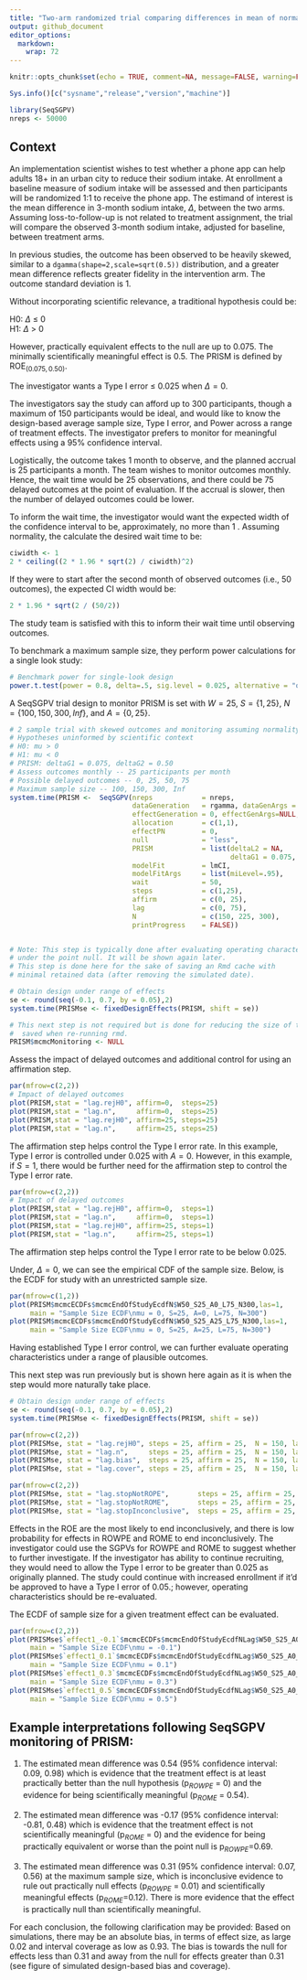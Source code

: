 ```yaml
---
title: "Two-arm randomized trial comparing differences in mean of normal outcome"
output: github_document
editor_options: 
  markdown: 
    wrap: 72
---
```


```r
knitr::opts_chunk$set(echo = TRUE, comment=NA, message=FALSE, warning=FALSE, fig.width = 8, fig.height = 8, fig.align='center', eval=TRUE)
```

```r
Sys.info()[c("sysname","release","version","machine")]
```

```r
library(SeqSGPV)
nreps <- 50000
```

## Context

An implementation scientist wishes to test whether a phone app can help
adults 18+ in an urban city to reduce their sodium intake. At enrollment
a baseline measure of sodium intake will be assessed and then
participants will be randomized 1:1 to receive the phone app. The
estimand of interest is the mean difference in 3-month sodium intake,
$\Delta$, between the two arms. Assuming loss-to-follow-up is not
related to treatment assignment, the trial will compare the observed
3-month sodium intake, adjusted for baseline, between treatment arms.

In previous studies, the outcome has been observed to be heavily skewed,
similar to a `dgamma(shape=2,scale=sqrt(0.5))` distribution, and a
greater mean difference reflects greater fidelity in the intervention
arm. The outcome standard deviation is 1.

Without incorporating scientific relevance, a traditional hypothesis
could be:

H0: $\Delta$ $\le$ 0\
H1: $\Delta$ \> 0

However, practically equivalent effects to the null are up to 0.075. The
minimally scientifically meaningful effect is 0.5. The PRISM is defined
by ROE$_{(0.075, 0.50)}$.

The investigator wants a Type I error $\le$ 0.025 when $\Delta = 0$.

The investigators say the study can afford up to 300 participants,
though a maximum of 150 participants would be ideal, and would like to
know the design-based average sample size, Type I error, and Power
across a range of treatment effects. The investigator prefers to monitor
for meaningful effects using a 95% confidence interval.

Logistically, the outcome takes 1 month to observe, and the planned
accrual is 25 participants a month. The team wishes to monitor outcomes
monthly. Hence, the wait time would be 25 observations, and there could
be 75 delayed outcomes at the point of evaluation. If the accrual is
slower, then the number of delayed outcomes could be lower.

To inform the wait time, the investigator would want the expected width
of the confidence interval to be, approximately, no more than 1 .
Assuming normality, the calculate the desired wait time to be:

```r
ciwidth <- 1
2 * ceiling((2 * 1.96 * sqrt(2) / ciwidth)^2)
```

If they were to start after the second month of observed outcomes (i.e.,
50 outcomes), the expected CI width would be:

```r
2 * 1.96 * sqrt(2 / (50/2))
```

The study team is satisfied with this to inform their wait time until
observing outcomes.

To benchmark a maximum sample size, they perform power calculations for
a single look study:

```r
# Benchmark power for single-look design
power.t.test(power = 0.8, delta=.5, sig.level = 0.025, alternative = "one.sided")
```

A SeqSGPV trial design to monitor PRISM is set with $W=25$,
$S=\{1, 25\}$, $N=\{100, 150, 300, Inf\}$, and $A=\{0, 25\}$.

```r
# 2 sample trial with skewed outcomes and monitoring assuming normality (95% CIs)
# Hypotheses uninformed by scientific context
# H0: mu > 0
# H1: mu < 0
# PRISM: deltaG1 = 0.075, deltaG2 = 0.50
# Assess outcomes monthly -- 25 participants per month
# Possible delayed outcomes -- 0, 25, 50, 75
# Maximum sample size -- 100, 150, 300, Inf
system.time(PRISM <-  SeqSGPV(nreps            = nreps,
                              dataGeneration   = rgamma, dataGenArgs = list(n=300,shape=2,scale=.5),
                              effectGeneration = 0, effectGenArgs=NULL,  effectScale  = "identity",
                              allocation       = c(1,1),
                              effectPN         = 0,
                              null             = "less",
                              PRISM            = list(deltaL2 = NA,      deltaL1 = NA, 
                                                      deltaG1 = 0.075,   deltaG2 = 0.5),
                              modelFit         = lmCI,
                              modelFitArgs     = list(miLevel=.95),
                              wait             = 50,
                              steps            = c(1,25),
                              affirm           = c(0, 25),
                              lag              = c(0, 75),
                              N                = c(150, 225, 300),
                              printProgress    = FALSE))


# Note: This step is typically done after evaluating operating characteristics
# under the point null. It will be shown again later.
# This step is done here for the sake of saving an Rmd cache with
# minimal retained data (after removing the simulated date).

# Obtain design under range of effects
se <- round(seq(-0.1, 0.7, by = 0.05),2)
system.time(PRISMse <- fixedDesignEffects(PRISM, shift = se))

# This next step is not required but is done for reducing the size of the cache
#  saved when re-running rmd.
PRISM$mcmcMonitoring <- NULL
```

Assess the impact of delayed outcomes and additional control for using
an affirmation step.

```r
par(mfrow=c(2,2))
# Impact of delayed outcomes
plot(PRISM,stat = "lag.rejH0", affirm=0,  steps=25)
plot(PRISM,stat = "lag.n",     affirm=0,  steps=25)
plot(PRISM,stat = "lag.rejH0", affirm=25, steps=25)
plot(PRISM,stat = "lag.n",     affirm=25, steps=25)
```

The affirmation step helps control the Type I error rate. In this
example, Type I error is controlled under 0.025 with $A=0$. However, in
this example, if $S=1$, there would be further need for the affirmation
step to control the Type I error rate.

```r
par(mfrow=c(2,2))
# Impact of delayed outcomes
plot(PRISM,stat = "lag.rejH0", affirm=0,  steps=1)
plot(PRISM,stat = "lag.n",     affirm=0,  steps=1)
plot(PRISM,stat = "lag.rejH0", affirm=25, steps=1)
plot(PRISM,stat = "lag.n",     affirm=25, steps=1)
```

The affirmation step helps control the Type I error rate to be below
0.025.

Under, $\Delta=0$, we can see the empirical CDF of the sample size.
Below, is the ECDF for study with an unrestricted sample size.

```r
par(mfrow=c(1,2))
plot(PRISM$mcmcECDFs$mcmcEndOfStudyEcdfN$W50_S25_A0_L75_N300,las=1, 
     main = "Sample Size ECDF\nmu = 0, S=25, A=0, L=75, N=300")
plot(PRISM$mcmcECDFs$mcmcEndOfStudyEcdfN$W50_S25_A25_L75_N300,las=1, 
     main = "Sample Size ECDF\nmu = 0, S=25, A=25, L=75, N=300")
```

Having established Type I error control, we can further evaluate
operating characteristics under a range of plausible outcomes.

This next step was run previously but is shown here again as it is when
the step would more naturally take place.

```r
# Obtain design under range of effects
se <- round(seq(-0.1, 0.7, by = 0.05),2)
system.time(PRISMse <- fixedDesignEffects(PRISM, shift = se))
```

```r
par(mfrow=c(2,2))
plot(PRISMse, stat = "lag.rejH0", steps = 25, affirm = 25,  N = 150, lag = 75)
plot(PRISMse, stat = "lag.n",     steps = 25, affirm = 25,  N = 150, lag = 75)
plot(PRISMse, stat = "lag.bias",  steps = 25, affirm = 25,  N = 150, lag = 75, ylim=c(-.1,.1))
plot(PRISMse, stat = "lag.cover", steps = 25, affirm = 25,  N = 150, lag = 75, ylim=c(0.93, 0.97))
```

```r
par(mfrow=c(2,2))
plot(PRISMse, stat = "lag.stopNotROPE",       steps = 25, affirm = 25,  N = 150, lag = 75)
plot(PRISMse, stat = "lag.stopNotROME",       steps = 25, affirm = 25,  N = 150, lag = 75)
plot(PRISMse, stat = "lag.stopInconclusive",  steps = 25, affirm = 25,  N = 150, lag = 75)
```

Effects in the ROE are the most likely to end inconclusively, and there
is low probability for effects in ROWPE and ROME to end inconclusively.
The investigator could use the SGPVs for ROWPE and ROME to suggest
whether to further investigate. If the investigator has ability to
continue recruiting, they would need to allow the Type I error to be
greater than 0.025 as originally planned. The study could continue with
increased enrollment if it'd be approved to have a Type I error of
0.05.; however, operating characteristics should be re-evaluated.

The ECDF of sample size for a given treatment effect can be evaluated.

```r
par(mfrow=c(2,2))
plot(PRISMse$`effect1_-0.1`$mcmcECDFs$mcmcEndOfStudyEcdfNLag$W50_S25_A0_L0_N300,las=1, 
     main = "Sample Size ECDF\nmu = -0.1")
plot(PRISMse$`effect1_0.1`$mcmcECDFs$mcmcEndOfStudyEcdfNLag$W50_S25_A0_L0_N300,las=1, 
     main = "Sample Size ECDF\nmu = 0.1")
plot(PRISMse$`effect1_0.3`$mcmcECDFs$mcmcEndOfStudyEcdfNLag$W50_S25_A0_L0_N300,las=1, 
     main = "Sample Size ECDF\nmu = 0.3")
plot(PRISMse$`effect1_0.5`$mcmcECDFs$mcmcEndOfStudyEcdfNLag$W50_S25_A0_L0_N300,las=1, 
     main = "Sample Size ECDF\nmu = 0.5")
```

## Example interpretations following SeqSGPV monitoring of PRISM:

1.  The estimated mean difference was 0.54 (95% confidence interval:
    0.09, 0.98) which is evidence that the treatment effect is at least
    practically better than the null hypothesis (p$_{ROWPE}$ = 0) and
    the evidence for being scientifically meaningful (p$_{ROME}$ =
    0.54).

2.  The estimated mean difference was -0.17 (95% confidence interval:
    -0.81, 0.48) which is evidence that the treatment effect is not
    scientifically meaningful (p$_{ROME}$ = 0) and the evidence for
    being practically equivalent or worse than the point null is
    p$_{ROWPE}$=0.69.

3.  The estimated mean difference was 0.31 (95% confidence interval:
    0.07, 0.56) at the maximum sample size, which is inconclusive
    evidence to rule out practically null effects (p$_{ROWPE}$ = 0.01)
    and scientifically meaningful effects (p$_{ROME}$=0.12). There is
    more evidence that the effect is practically null than
    scientifically meaningful.

For each conclusion, the following clarification may be provided: Based
on simulations, there may be an absolute bias, in terms of effect size,
as large 0.02 and interval coverage as low as 0.93. The bias is towards
the null for effects less than 0.31 and away from the null for effects
greater than 0.31 (see figure of simulated design-based bias and
coverage).
